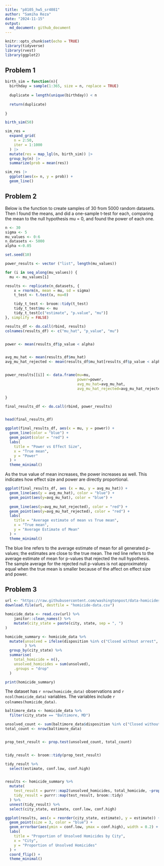 ```yaml
---
title: "p8105_hw5_sr4081"
author: "Samiha Reza"
date: "2024-11-15"
output: 
  md_document: github_document
---
```


```r
knitr::opts_chunk$set(echo = TRUE)
library(tidyverse)
library(rvest)
library(ggplot2)
```

## Problem 1
``` r
birth_sim = function(n){
  birthday = sample(1:365, size = n, replace = TRUE)
  
  duplicate = length(unique(birthday)) < n 
  
  return(duplicate)
  
}

birth_sim(50)
```

```r
sim_res = 
  expand_grid(
    n = 2:50,
    iter = 1:1000
  ) |>
  mutate(res = map_lgl(n, birth_sim)) |>
  group_by(n) |>
  summarize(prob = mean(res))

sim_res |>
  ggplot(aes(x= n, y = prob)) +
  geom_line()
```

## Problem 2

Below is the function to create samples of 30 from 5000 random datasets. Then I found the means, and did a one-sample t-test for each, comparing the mean to the null hypothesis mu = 0, and found the power of each one. 
``` r
n <- 30
sigma <- 5
mu_values <- 0:6
n_datasets <- 5000
alpha <-0.05

set.seed(10)

power_results <- vector ("list", length(mu_values))

for (i in seq_along(mu_values)) {
  mu <- mu_values[i]

results <- replicate(n_datasets, {
    x = rnorm(n, mean = mu, sd = sigma)
    t_test <- t.test(x, mu=0)

    tidy_t_test <- broom::tidy(t_test)
    tidy_t_test$mu <- mu
    tidy_t_test[c("estimate", "p.value", "mu")]
}, simplify = FALSE)

results_df <- do.call(rbind, results)
colnames(results_df) <- c("mu_hat", "p_value", "mu")


power <- mean(results_df$p_value < alpha)


avg_mu_hat <- mean(results_df$mu_hat)
avg_mu_hat_rejected <- mean(results_df$mu_hat[results_df$p_value < alpha])


power_results[[i]] <- data.frame(mu=mu, 
                                 power=power,
                                 avg_mu_hat=avg_mu_hat,
                                 avg_mu_hat_rejected=avg_mu_hat_rejected)

}

final_results_df <- do.call(rbind, power_results)


head(final_results_df)
```
``` r

ggplot(final_results_df, aes(x = mu, y = power)) + 
  geom_line(color = "blue") +
  geom_point(color = "red") +
  labs(
    title = "Power vs Effect Size", 
    x = "True mean",
    y = "Power"
  ) + 
  theme_minimal()

```

As the true value of mean increases, the power increases as well. This indicates how effect size and power are directly proportional. 

``` r

ggplot(final_results_df, aes (x = mu, y = avg_mu_hat)) + 
  geom_line(aes(y = avg_mu_hat), color = "blue") +
  geom_point(aes(y=avg_mu_hat), color = "blue") +
  
  geom_line(aes(y=avg_mu_hat_rejected), color = "red") +
  geom_point(aes(y=avg_mu_hat_rejected), color = "red") +
  labs(
    title = "Average estimate of mean vs True mean", 
    x = "True mean",
    y = "Average Estimate of Mean"
  ) + 
  theme_minimal()

```

The blue line refers to the average estimate of mean for all generated p-values; the estimates are close to the true mean. The red line refers to the average estimate of mean for p-values that rejected the null hypothesis. The sample average for the rejected null p-values is not approximately equal when the true mean is smaller because of the affect on effect size and power. 

## Problem 3

``` r
url <- "https://raw.githubusercontent.com/washingtonpost/data-homicides/master/homicide-data.csv"
download.file(url, destfile = "homicide-data.csv")

homicide_data <- read.csv(url) %>%
    janitor::clean_names() %>%
    mutate(city_state = paste(city, state, sep = ", ")
)

homicide_summary <- homicide_data %>%
  mutate(unsolved = ifelse(disposition %in% c("Closed without arrest", "Open/No arrest"), 1, 0)
         ) %>%
  group_by(city_state) %>%
  summarise(
    total_homicide = n(),
    unsolved_homicides = sum(unsolved),
    .groups = "drop"
  )

print(homicide_summary)
```
The dataset has `r nrow(homicide_data)` observations and `r ncol(homicide_data)` variables. The variables include `r colnames(homicide_data)`.

```r
baltimore_data <- homicide_data %>%
  filter(city_state == "Baltimore, MD")

unsolved_count <- sum(baltimore_data$disposition %in% c("Closed without arrest", "Open/No arrest"))
total_count <- nrow(baltimore_data)


prop_test_result <- prop.test(unsolved_count, total_count)


tidy_result <- broom::tidy(prop_test_result)

tidy_result %>%
  select(estimate, conf.low, conf.high)


results <- homicide_summary %>%
  mutate(
    test_result = purrr::map2(unsolved_homicides, total_homicide, ~prop.test(.x, .y)),
    tidy_result = purrr::map(test_result, broom::tidy)
  ) %>%
  unnest(tidy_result) %>%
  select(city_state, estimate, conf.low, conf.high)

ggplot(results, aes(x = reorder(city_state, estimate), y = estimate)) +
  geom_point(size = 3, color = "blue") +  
  geom_errorbar(aes(ymin = conf.low, ymax = conf.high), width = 0.2) +  
  labs(
    title = "Proportion of Unsolved Homicides by City",
    x = "City",
    y = "Proportion of Unsolved Homicides"
  ) +
  coord_flip() +  
  theme_minimal()
```